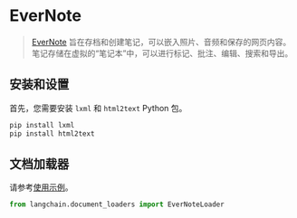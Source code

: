 # EverNote

>[EverNote](https://evernote.com/) 旨在存档和创建笔记，可以嵌入照片、音频和保存的网页内容。笔记存储在虚拟的“笔记本”中，可以进行标记、批注、编辑、搜索和导出。

## 安装和设置

首先，您需要安装 `lxml` 和 `html2text` Python 包。

```bash
pip install lxml
pip install html2text
```

## 文档加载器

请参考[使用示例](/docs/modules/data_connection/document_loaders/integrations/evernote.html)。

```python
from langchain.document_loaders import EverNoteLoader
```
